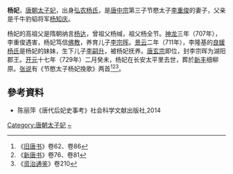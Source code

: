{{東亞女性歷史人物
|名稱 =杨妃
|身份 =唐朝太子妃
|國家 =中国唐朝
|屆數 =
|最高職務 =
|前任 = 
|繼任 = 
|畫像=
|說明=
|姓=杨
|名=
|姓名=
|字=
|官職 =
|封爵 =
|职业 =
|位號=
|位階
|御稱號 =<!--日本皇族之稱號-->
|宮號1 =<!--日本皇族之宮號-->
|宮號2 =<!--朝鮮王族之宮號-->
|封地 =
|神號 =
|尊號 =
|族裔 = 
|旗籍 =<!--清朝旗人專用-->
|氏族 =
|府邸 =
|世系 = 
|初名 =
|乳名 =<!--日本、朝鮮、琉球以外人物用-->
|幼名 =<!--日本人用-->
|兒名 =<!--朝鮮人用-->
|童名 =<!--琉球人用-->
|小字=
|號=
|法號=
|院號=
|其他名號=
|出生年=
|出生地=
|婚年=
|逝世年=729年
|逝世地=长安太平里
|諡號=
|墳墓=
|父親=杨知庆
|嫡母=
|母親=
|夫=[[李重俊|李重俊]]
|婚姻名份=太子妃
|夫之父=[[唐中宗|唐中宗]]
|夫之母=
|夫之嫡母=
|兄弟=
|姊妹=[[元献皇后|元献皇后]]
|嫡兄弟=
|嫡姊妹=
|庶兄弟=
|庶姊妹=
|同胞兄弟=
|同胞姊妹=
|異母兄弟=
|異母姊妹=
|異父兄弟=
|異父姊妹=
|繼兄弟=
|繼姊妹=
|子=李宗晖
|女=
|養子=
|養女=
|繼女=
|其他親屬 =
|經歷 = 
|著作 =
|注釋=
}}
'''杨妃'''{{BD|？||729年|}}，[[唐朝|唐朝]][[皇太子妃|太子妃]]，出身[[弘农杨氏|弘农杨氏]]，是[[唐中宗|唐中宗]]第三子节愍太子[[李重俊|李重俊]]的妻子，父亲是千牛豹韬将军[[杨知庆|杨知庆]]。

杨妃的高祖父是隋朝纳言[[杨达_(遂宁县子)|杨达]]，曾祖父杨缄，祖父杨全节。[[神龍_(年號)|神龙]]三年（707年），李重俊遇害，杨妃笃信[[佛教|佛教]]，养育儿子[[李宗晖|李宗晖]]。[[景云|景云]]二年（711年），李隆基的[[良媛|良媛]][[元獻皇后|杨氏]]是杨妃的妹妹，生下儿子[[唐肅宗|李嗣升]]，被杨妃抚养。[[唐玄宗|唐玄宗]]即位，封李宗晖为湖阳郡王。[[开元|开元]]十七年（729年）二月癸未，杨妃在长安太平里去世，葬於[[新豐縣_(漢朝)|新丰]]细柳原。[[张说|张说]]有《节愍太子杨妃挽歌》两首<ref>《[[旧唐书|旧唐书]]》卷62、卷86</ref><ref>《[[新唐书|新唐书]]》卷76、卷81</ref><ref>《[[资治通鉴|资治通鉴]]》卷210</ref>。

== 參考資料 ==
*陈丽萍《唐代后妃史事考》社会科学文献出版社,2014

[[Category:唐朝太子妃|Category:唐朝太子妃]]
[[Category:弘农杨氏|~]]